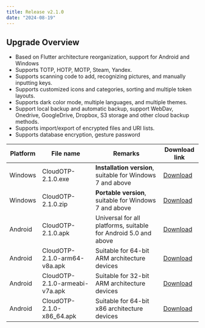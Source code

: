 ```yaml
---
title: Release v2.1.0
date: "2024-08-19"
---
```


## Upgrade Overview

- Based on Flutter architecture reorganization, support for Android and Windows
- Supports TOTP, HOTP, MOTP, Steam, Yandex.
- Supports scanning code to add, recognizing pictures, and manually inputting keys.
- Supports customized icons and categories, sorting and multiple token layouts.
- Supports dark color mode, multiple languages, and multiple themes.
- Support local backup and automatic backup, support WebDav, Onedrive, GoogleDrive, Dropbox, S3 storage and other cloud backup methods.
- Supports import/export of encrypted files and URI lists.
- Supports database encryption, gesture password

| Platform | File name                      | Remarks                                                         | Download link                                                                          |
| -------- | ------------------------------ | --------------------------------------------------------------- | -------------------------------------------------------------------------------------- |
| Windows  | CloudOTP-2.1.0.exe             | **Installation version**, suitable for Windows 7 and above      | [Download](https://pkgs.cloudchewie.com/CloudOTP/2.1.0/CloudOTP-2.1.0.exe)             |
| Windows  | CloudOTP-2.1.0.zip             | **Portable version**, suitable for Windows 7 and above          | [Download](https://pkgs.cloudchewie.com/CloudOTP/2.1.0/CloudOTP-2.1.0.zip)             |
| Android  | CloudOTP-2.1.0.apk             | Universal for all platforms, suitable for Android 5.0 and above | [Download](https://pkgs.cloudchewie.com/CloudOTP/2.1.0/CloudOTP-2.1.0.apk)             |
| Android  | CloudOTP-2.1.0-arm64-v8a.apk   | Suitable for 64-bit ARM architecture devices                    | [Download](https://pkgs.cloudchewie.com/CloudOTP/2.1.0/CloudOTP-2.1.0-arm64-v8a.apk)   |
| Android  | CloudOTP-2.1.0-armeabi-v7a.apk | Suitable for 32-bit ARM architecture devices                    | [Download](https://pkgs.cloudchewie.com/CloudOTP/2.1.0/CloudOTP-2.1.0-armeabi-v7a.apk) |
| Android  | CloudOTP-2.1.0-x86_64.apk      | Suitable for 64-bit x86 architecture devices                    | [Download](https://pkgs.cloudchewie.com/CloudOTP/2.1.0/CloudOTP-2.1.0-x86_64.apk)      |

